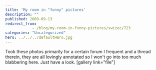 ```yaml
---
title: 'My room in "funny" pictures'
description: ""
published: 2009-09-13
redirect_from: 
            - /blog/my-room-in-funny-pictures/swizec/723
categories: "Uncategorized"
hero: ../../../defaultHero.jpg
---
```

Took these photos primarily for a certain forum I frequent and a thread therein, they are all lovingly annotated so I won't go into too much blabbering here. Just have a look. \[gallery link="file"]